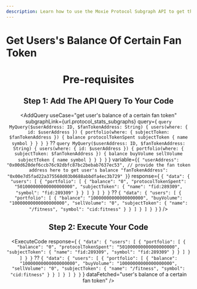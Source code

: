 ```yaml
---
description: Learn how to use the Moxie Protocol Subgraph API to get the user's balance of a certain fan token.
---
```



# Get Users's Balance Of Certain Fan Token

<Header
  useCase="get user's balance of a certain fan token"
  apiName="Moxie Protocol Subgraph"
/>

# Pre-requisites

<Prerequisites apiName="Moxie Protocol Subgraph" />

## Step 1: Add The API Query To Your Code

<AddQuery
  useCase="get user's balance of a certain fan token"
  subgraphLink={url.protocol_stats_subgraphs}
  query={
    `query MyQuery($userAddress: ID, $fanTokenAddress: String) {
  users(where: { id: $userAddress }) {
    portfolio(where: { subjectToken: $fanTokenAddress }) {
      balance
      protocolTokenSpent
      subjectToken {
        name
        symbol
      }
    }
  }
}` ??
    `query MyQuery($userAddress: ID, $fanTokenAddress: String) {
  users(where: { id: $userAddress }) {
    portfolio(where: { subjectToken: $fanTokenAddress }) {
      balance
      buyVolume
      sellVolume
      subjectToken {
        name
        symbol
      }
    }
  }
}`
  }
  variable={`{
  "userAddress": "0x00d620def6ccb76c92dbfc87bc2bebab7637ec53",
  // provide the fan token address here to get user's balance
  "fanTokenAddress": "0x00e7d5fad22a375568d03b0688abbdfa4ec3b729"
}`}
  response={
    `{
  "data": {
    "users": [
      {
        "portfolio": [
          {
            "balance": "0",
            "protocolTokenSpent": "501000000000000000000",
            "subjectToken": {
              "name": "fid:289309",
              "symbol": "fid:289309"
            }
          }
        ]
      }
    ]
  }
}` ??
    `{
  "data": {
    "users": [
      {
        "portfolio": [
          {
            "balance": "10000000000000000000",
            "buyVolume": "10000000000000000000",
            "sellVolume": "0",
            "subjectToken": {
              "name": "/fitness",
              "symbol": "cid:fitness"
            }
          }
        ]
      }
    ]
  }
}`
  }
/>

## Step 2: Execute Your Code

<ExecuteCode
  response={
    `{
  "data": {
    "users": [
      {
        "portfolio": [
          {
            "balance": "0",
            "protocolTokenSpent": "501000000000000000000",
            "subjectToken": {
              "name": "fid:289309",
              "symbol": "fid:289309"
            }
          }
        ]
      }
    ]
  }
}` ??
    `{
  "data": {
    "users": [
      {
        "portfolio": [
          {
            "balance": "10000000000000000000",
            "buyVolume": "10000000000000000000",
            "sellVolume": "0",
            "subjectToken": {
              "name": "/fitness",
              "symbol": "cid:fitness"
            }
          }
        ]
      }
    ]
  }
}`
  }
  dataFetched="user's balance of a certain fan token"
/>

<DeveloperSupport />
